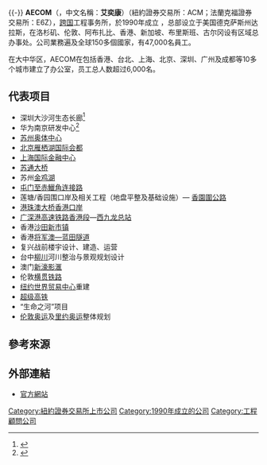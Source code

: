 {{noteTA
|G1=USStates
}}
{{Multiple issues|
{{COI|time=2021-11-05T14:03:44+00:00}}
{{Refimprove|time=2021-11-05T14:03:44+00:00}}
{{expand language|en}}
}}{{-}}
{{Infobox company
|name             = '''AECOM Technology Corporation'''
|company_logo     = AECOM logo.svg
|type             = [[上市公司|上市公司]] 
|traded_as        = {{nyse|ACM}}[[标普中盘400指数|标普中盘400指数]]
|industry         = 专业服务 
|foundation       = 1990年
| location_city = [[達拉斯|达拉斯]]，[[德克萨斯州|德克萨斯州]]
|key_people       = 道格拉斯·W·斯托特拉尔<br><small>（榮譽主席）</small><br>W·特洛伊·拉德<br><small>（[[首席执行官|首席执行官]]）</small><br>劳拉·波洛尼</small><br>（[[主席|主席]]）</small><br>
|area_served      = 全球
|services         = [[建筑工程|建筑工程]]<br>
[[建筑设计|建筑设计]]<br>
[[建筑施工管理|建筑施工管理]]
| revenue          = {{decrease}} 132.4 億 [[美元|美元]] (2020)<ref name=rev>{{Cite web|url=https://www.macrotrends.net/stocks/charts/ACM/aecom/revenue|title=AECOM Revenue 2007-2021 | ACM|website=www.macrotrends.net|access-date=2021-10-22|archive-date=2021-04-18|archive-url=https://web.archive.org/web/20210418100845/https://www.macrotrends.net/stocks/charts/ACM/aecom/revenue}}</ref><br>
{{decrease}} 136.4 億 [[美元|美元]](2019)<ref name=rev>{{Cite web|url=https://www.macrotrends.net/stocks/charts/ACM/aecom/revenue|title=AECOM Revenue 2007-2021 | ACM|website=www.macrotrends.net}}</ref>
|operating_income=
|net_income={{down}} −1.86 亿 美元 (2020)<ref name=net>{{Cite web|url=https://www.macrotrends.net/stocks/charts/ACM/aecom/net-income|title=AECOM Net Income 2007-2021 | ACM|website=www.macrotrends.net|access-date=2021-10-22|archive-date=2021-10-26|archive-url=https://web.archive.org/web/20211026025740/https://www.macrotrends.net/stocks/charts/ACM/aecom/net-income}}</ref><br>
{{down}} −2.61 亿 美元 (2019)<ref name=net>{{Cite web|url=https://www.macrotrends.net/stocks/charts/ACM/aecom/net-income|title=AECOM Net Income 2007-2021 | ACM|website=www.macrotrends.net}}</ref>
|assets={{down}} 129.9 亿 (2020)<ref>{{Cite web|url=https://www.macrotrends.net/stocks/charts/ACM/aecom/total-assets|title=AECOM Total Assets 2007-2021 | ACM|website=www.macrotrends.net|access-date=2021-10-22|archive-date=2021-10-26|archive-url=https://web.archive.org/web/20211026025736/https://www.macrotrends.net/stocks/charts/ACM/aecom/total-assets}}</ref>
|equity=  39.96 亿 美元 (2017)
|num_employees    = ~47,000 (2021)<ref>{{Cite web|url=https://aecom.com/wp-content/uploads/documents/factsheet/AECOM-Press-Fact-Sheet.pdf|title=AECOM Press Fact Sheet|access-date=2021-10-22|archive-date=2021-09-08|archive-url=https://web.archive.org/web/20210908233135/https://aecom.com/wp-content/uploads/documents/factsheet/AECOM-Press-Fact-Sheet.pdf}}</ref>
|parent           =
|divisions        =
|homepage         = {{URL|https://www.aecom.com/}}
|ONE              = [http://one.aecom.com ONE]
|dissolved        =
|footnotes        =
|intl             = yes
}}
'''AECOM'''（{{IPAc-en|eɪ|.|iː|ˈ|k|ɒ|m}}，中文名稱：'''艾奕康'''）（紐約證券交易所：ACM；法蘭克福證券交易所：E6Z），[[跨國公司|跨国]]工程事务所，於1990年成立 ，总部设立于美国德克萨斯州达拉斯，在洛杉矶、伦敦、阿布扎比、香港、新加坡、布里斯班、古尔冈设有区域总办事处。公司業務遍及全球150多個國家，有47,000名員工。

在大中华区，AECOM在包括香港、台北、上海、北京、深圳、广州及成都等10多个城市建立了办公室，员工总人数超过6,000名。

== 代表项目 ==
* 深圳大沙河生态长廊<ref>{{cite web |url= https://china.uli.org/dasha-river-ecological-corridor/?lang=en |title= Dasha River Ecological Corridor |publisher= ULI China Mainland |accessdate= 2020-09-11 |archive-date= 2021-12-29 |archive-url= https://web.archive.org/web/20211229041006/https://china.uli.org/dasha-river-ecological-corridor/?lang=en }}</ref>
* 华为南京研发中心<ref>{{cite web |url= https://www.archdaily.com/932248/huawei-nanjing-research-and-development-center-aecom |title= Huawei Nanjing Research & Development Center |publisher= Archdaily.com |accessdate= 2020-01-23 |archive-date= 2021-11-07 |archive-url= https://web.archive.org/web/20211107102937/https://www.archdaily.com/932248/huawei-nanjing-research-and-development-center-aecom }}</ref>
* [[苏州奥体中心|苏州奥体中心]]
* [[北京雁栖湖国际会展中心|北京雁栖湖国际会都]]
* [[上海国际金融中心|上海国际金融中心]]
* [[苏通大桥|苏通大桥]]
* 苏州[[金鸡湖|金鸡湖]]
* [[屯门至赤鱲角连接路|屯门至赤鱲角连接路]]
* 莲塘/香园围口岸及相关工程（地盘平整及基础设施）— [[香園圍公路|香園圍公路]]
* [[港珠澳大桥香港口岸|港珠澳大桥香港口岸]]
* [[广深港高速铁路香港段|广深港高速铁路香港段]]—[[香港西九龍站|西九龙总站]]
* 香港[[沙田新市镇|沙田新市镇]]
* 香港[[將軍澳－藍田隧道|将军澳—蓝田隧道]]
* 复兴战前楼宇设计、建造、运营
* 台中[[柳川|柳川]]河川整治与景观规划设计
* 澳门[[新濠影滙|新濠影滙]]
* 伦敦[[横贯铁路|横贯铁路]]
* [[世界贸易中心_(2001年至今)|纽约世界贸易中心]]重建
* [[超迴路列車|超级高铁]]
* “生命之河”项目
* [[2012年夏季奥林匹克运动会|伦敦奥运]]及[[2016年夏季奥林匹克运动会|里约奥运]]整体规划

== 參考來源 ==
{{reflist|30em}}

== 外部連結 ==
{{Commonscat}}
*[https://aecom.com/ 官方網站] {{Wayback|url=https://aecom.com/ |date=20211201215648 }}{{en}}

[[Category:紐約證券交易所上市公司|Category:紐約證券交易所上市公司]]
[[Category:1990年成立的公司|Category:1990年成立的公司]]
[[Category:工程顧問公司|Category:工程顧問公司]]